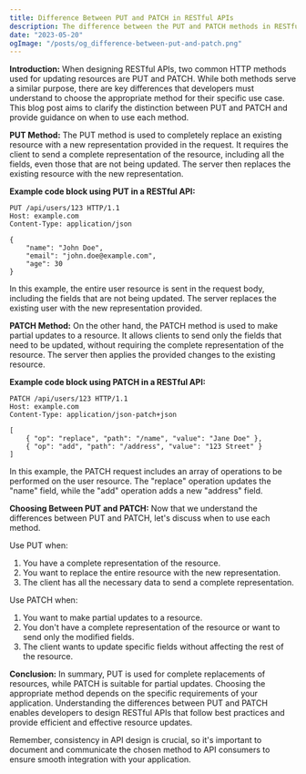```yaml
---
title: Difference Between PUT and PATCH in RESTful APIs
description: The difference between the PUT and PATCH methods in RESTful APIs, providing examples and guidance on when to use each method for updating resources.
date: "2023-05-20"
ogImage: "/posts/og_difference-between-put-and-patch.png"
---
```


**Introduction:**
When designing RESTful APIs, two common HTTP methods used for updating resources are PUT and PATCH. While both methods serve a similar purpose, there are key differences that developers must understand to choose the appropriate method for their specific use case. This blog post aims to clarify the distinction between PUT and PATCH and provide guidance on when to use each method.

**PUT Method:**
The PUT method is used to completely replace an existing resource with a new representation provided in the request. It requires the client to send a complete representation of the resource, including all the fields, even those that are not being updated. The server then replaces the existing resource with the new representation.

**Example code block using PUT in a RESTful API:**

```http
PUT /api/users/123 HTTP/1.1
Host: example.com
Content-Type: application/json

{
    "name": "John Doe",
    "email": "john.doe@example.com",
    "age": 30
}
```

In this example, the entire user resource is sent in the request body, including the fields that are not being updated. The server replaces the existing user with the new representation provided.

**PATCH Method:**
On the other hand, the PATCH method is used to make partial updates to a resource. It allows clients to send only the fields that need to be updated, without requiring the complete representation of the resource. The server then applies the provided changes to the existing resource.

**Example code block using PATCH in a RESTful API:**

```http
PATCH /api/users/123 HTTP/1.1
Host: example.com
Content-Type: application/json-patch+json

[
    { "op": "replace", "path": "/name", "value": "Jane Doe" },
    { "op": "add", "path": "/address", "value": "123 Street" }
]
```

In this example, the PATCH request includes an array of operations to be performed on the user resource. The "replace" operation updates the "name" field, while the "add" operation adds a new "address" field.

**Choosing Between PUT and PATCH:**
Now that we understand the differences between PUT and PATCH, let's discuss when to use each method.

Use PUT when:

1. You have a complete representation of the resource.
2. You want to replace the entire resource with the new representation.
3. The client has all the necessary data to send a complete representation.

Use PATCH when:

1. You want to make partial updates to a resource.
2. You don't have a complete representation of the resource or want to send only the modified fields.
3. The client wants to update specific fields without affecting the rest of the resource.

**Conclusion:**
In summary, PUT is used for complete replacements of resources, while PATCH is suitable for partial updates. Choosing the appropriate method depends on the specific requirements of your application. Understanding the differences between PUT and PATCH enables developers to design RESTful APIs that follow best practices and provide efficient and effective resource updates.

Remember, consistency in API design is crucial, so it's important to document and communicate the chosen method to API consumers to ensure smooth integration with your application.
